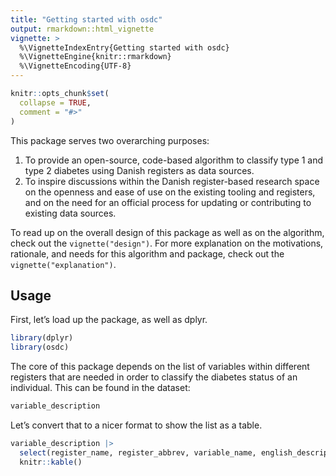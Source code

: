```yaml
---
title: "Getting started with osdc"
output: rmarkdown::html_vignette
vignette: >
  %\VignetteIndexEntry{Getting started with osdc}
  %\VignetteEngine{knitr::rmarkdown}
  %\VignetteEncoding{UTF-8}
---
```


```r
knitr::opts_chunk$set(
  collapse = TRUE,
  comment = "#>"
)
```

This package serves two overarching purposes:

1.  To provide an open-source, code-based algorithm to classify type 1
    and type 2 diabetes using Danish registers as data sources.
2.  To inspire discussions within the Danish register-based research
    space on the openness and ease of use on the existing tooling and
    registers, and on the need for an official process for updating or
    contributing to existing data sources.

To read up on the overall design of this package as well as on the
algorithm, check out the `vignette("design")`. For more explanation on
the motivations, rationale, and needs for this algorithm and package,
check out the `vignette("explanation")`.

## Usage

First, let's load up the package, as well as dplyr.

```r
library(dplyr)
library(osdc)
```

The core of this package depends on the list of variables within
different registers that are needed in order to classify the
diabetes status of an individual. This can be found in the dataset:

```r
variable_description
```

Let's convert that to a nicer format to show the list as a table.

```r
variable_description |> 
  select(register_name, register_abbrev, variable_name, english_description) |> 
  knitr::kable()
```
